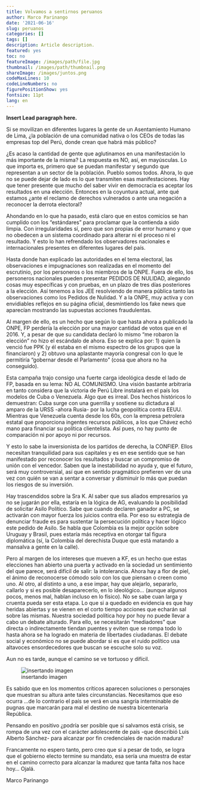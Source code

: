 ```yaml
---
title: Volvamos a sentirnos peruanos
author: Marco Parinango
date: '2021-06-16'
slug: peruanos
categories: []
tags: []
description: Article description.
featured: yes
toc: no
featureImage: /images/path/file.jpg
thumbnail: /images/path/thumbnail.png
shareImage: /images/juntos.png
codeMaxLines: 10
codeLineNumbers: no
figurePositionShow: yes
fontsize: 11pt
lang: en
---
```


**Insert Lead paragraph here.**

Si se movilizan en diferentes lugares la gente de un Asentamiento Humano de Lima, ¿la población de una comunidad nativa o los CEOs de todas las empresas top del Perú, donde crean que habrá más público?

¿Es acaso la cantidad de gente que aglutinamos en una manifestación lo más importante de la misma? La respuesta es NO, así, en mayúsculas. Lo que importa es, primero que se puedan manifestar y segundo que representan a un sector de la población. Pueblo somos todos.
Ahora, lo que no se puede dejar de lado es lo que transmiten esas manifestaciones. Hay que tener presente que mucho del saber vivir en democracia es aceptar los resultados en una elección. Entonces en la coyuntura actual, ante qué estamos ¿ante el reclamo de derechos vulnerados o ante una negación a reconocer la derrota electoral?

Ahondando en lo que ha pasado, está claro que en estos comicios se han cumplido con los “estándares” para proclamar que la contienda a sido limpia. Con irregularidades sí, pero que son propias de error humano y que no obedecen a un sistema coordinado para alterar ni el proceso ni el resultado. Y esto lo han refrendado los observadores nacionales e internacionales presentes en diferentes lugares del país.

Hasta donde han explicado las autoridades en el tema electoral, las observaciones e impugnaciones son realizadas en el momento del escrutinio, por los personeros o los miembros de la ONPE. Fuera de ello, los personeros nacionales pueden presentar PEDIDOS DE NULIDAD, alegando cosas muy específicas y con pruebas, en un plazo de tres días posteriores a la elección. Así tenemos a los JEE resolviendo de manera pública tanto las observaciones como los Pedidos de Nulidad. Y a la ONPE, muy activa y con envidiables reflejos en su página oficial, desmintiendo los fake news que aparecían mostrando las supuestas acciones fraudulentas.

Al margen de ello, es un hecho que según lo que hasta ahora a publicado la ONPE, FP perdería la elección por una mayor cantidad de votos que en el 2016. Y, a pesar de que su candidata declaró lo mismo “me robaron la elección” no hizo el escándalo de ahora. Eso se explica por: 1) quien la venció fue PPK (y él estaba en el mismo espectro de los grupos que la financiaron) y 2) obtuvo una aplastante mayoría congresal con lo que le permitiría “gobernar desde el Parlamento” (cosa que ahora no ha conseguido).

Esta campaña trajo consigo una fuerte carga ideológica desde el lado de FP, basada en su lema: NO AL COMUNISMO. Una visión bastante arbitraria en tanto considera que la victoria de Perú Libre instalará en el país los modelos de Cuba o Venezuela. Algo que es irreal. Dos hechos históricos lo demuestran: Cuba surge con una guerrilla y sostiene su dictadura al amparo de la URSS -ahora Rusia- por la lucha geopolítica contra EEUU. Mientras que Venezuela cuenta desde los 60s, con la empresa petrolera estatal que proporciona ingentes recursos públicos, a los que Chávez echó mano para financiar su política clientelista. Así pues, no hay punto de comparación ni por apoyo ni por recursos.

Y esto lo sabe la inversionista de los partidos de derecha, la CONFIEP. Ellos necesitan tranquilidad para sus capitales y es en ese sentido que se han manifestado por reconocer los resultados y buscar un compromiso de unión con el vencedor. Saben que la inestabilidad no ayuda y, que el futuro, será muy controversial, así que en sentido pragmático prefieren ver de una vez con quién se van a sentar a conversar y disminuir lo más que puedan los riesgos de su inversión.

Hay trascendidos sobre la Sra K. Al saber que sus aliados empresarios ya no se jugarán por ella, estaría en la lógica de AG, evaluando la posibilidad de solicitar Asilo Político. Sabe que cuando declaren ganador a PC, se activarán con mayor fuerza los juicios contra ella. Por eso su estrategia de denunciar fraude es para sustentar la persecución política y hacer lógico este pedido de Asilo. Se habla que Colombia es la mejor opción sobre Uruguay y Brasil, pues estaría más receptiva en otorgar tal figura diplomática (sí, la Colombia del derechista Duque que está matando a mansalva a gente en la calle).

Pero al margen de los intereses que mueven a KF, es un hecho que estas elecciones han abierto una puerta y activado en la sociedad un sentimiento del que parece, será difícil de salir: la intolerancia. Ahora hay a flor de piel, el ánimo de reconocerse cómodo solo con los que piensan o creen como uno. Al otro, al distinto a uno, a ese impar, hay que alejarlo, separarlo, callarlo y si es posible desaparecerlo, en lo ideológico… (aunque algunos pocos, menos mal, hablan incluso en lo físico).
No se sabe cuan larga y cruenta pueda ser esta etapa. Lo que si a quedado en evidencia es que hay heridas abiertas y se vienen en el corto tiempo acciones que echarán sal sobre las mismas. 
Nuestra sociedad política hoy por hoy no puede llevar a cabo un debate alturado. Para ello, se necesitarán “mediadores” que directa o indirectamente tiendan puentes y eviten que se rompa todo lo hasta ahora se ha logrado en materia de libertades ciudadanas. El debate social y económico no se puede abordar si es que el ruido político usa altavoces ensordecedores que buscan se escuche solo su voz.

Aun no es tarde, aunque el camino se ve tortuoso y difícil.

![insertando imagen](C:/Users/gigar/Documents/GitHub/perspectiva/static/images/juntos.png)

Es sabido que en los momentos críticos aparecen soluciones o personajes que muestran su altura ante tales circunstancias. Necesitamos que eso ocurra …de lo contrario el país se verá en una sangría interminable de pugnas que marcarán para mal el destino de nuestra bicentenaria República.

Pensando en positivo ¿podría ser posible que si salvamos está crisis, se rompa de una vez con el carácter adolescente de país -que describió Luis Alberto Sánchez- para alcanzar por fin credenciales de nación madura?

Francamente no espero tanto, pero creo que si a pesar de todo, se logra que el gobierno electo termine su mandato, esa sería una muestra de estar en el camino correcto para alcanzar la madurez que tanta falta nos hace hoy…
Ojalá.

Marco Parinango